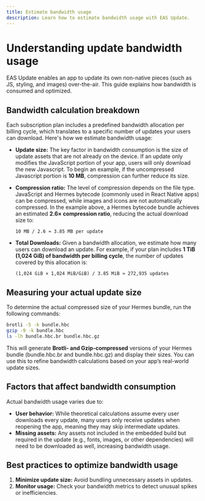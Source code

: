 ```yaml
---
title: Estimate bandwidth usage
description: Learn how to estimate bandwidth usage with EAS Update.
---
```


# Understanding update bandwidth usage

EAS Update enables an app to update its own non-native pieces (such as JS, styling, and images) over-the-air. This guide explains how bandwidth is consumed and optimized.

## Bandwidth calculation breakdown

Each subscription plan includes a predefined bandwidth allocation per billing cycle, which translates to a specific number of updates your users can download. Here's how we estimate bandwidth usage:

- **Update size:** The key factor in bandwidth consumption is the size of update assets that are not already on the device. If an update only modifies the JavaScript portion of your app, users will only download the new Javascript. To begin an example, if the uncompressed Javascript portion is **10 MB**, compression can further reduce its size.
- **Compression ratio:** The level of compression depends on the file type. JavaScript and Hermes bytecode (commonly used in React Native apps) can be compressed, while images and icons are not automatically compressed. In the example above, a Hermes bytecode bundle achieves an estimated **2.6× compression ratio**, reducing the actual download size to:

  ```text
  10 MB / 2.6 ≈ 3.85 MB per update
  ```

- **Total Downloads:** Given a bandwidth allocation, we estimate how many users can download an update. For example, if your plan includes **1 TiB (1,024 GiB) of bandwidth per billing cycle**, the number of updates covered by this allocation is:

  ```text
  (1,024 GiB × 1,024 MiB/GiB) / 3.85 MiB ≈ 272,935 updates
  ```

## Measuring your actual update size

To determine the actual compressed size of your Hermes bundle, run the following commands:

```sh
brotli -5 -k bundle.hbc
gzip -9 -k bundle.hbc
ls -lh bundle.hbc.br bundle.hbc.gz
```

This will generate **Brotli- and Gzip-compressed** versions of your Hermes bundle (bundle.hbc.br and bundle.hbc.gz) and display their sizes. You can use this to refine bandwidth calculations based on your app’s real-world update sizes.

## Factors that affect bandwidth consumption

Actual bandwidth usage varies due to:

- **User behavior:** While theoretical calculations assume every user downloads every update, many users only receive updates when reopening the app, meaning they may skip intermediate updates.
- **Missing assets:** Any assets not included in the embedded build but required in the update (e.g., fonts, images, or other dependencies) will need to be downloaded as well, increasing bandwidth usage.

## Best practices to optimize bandwidth usage

1. **Minimize update size:** Avoid bundling unnecessary assets in updates.
2. **Monitor usage:** Check your bandwidth metrics to detect unusual spikes or inefficiencies.
